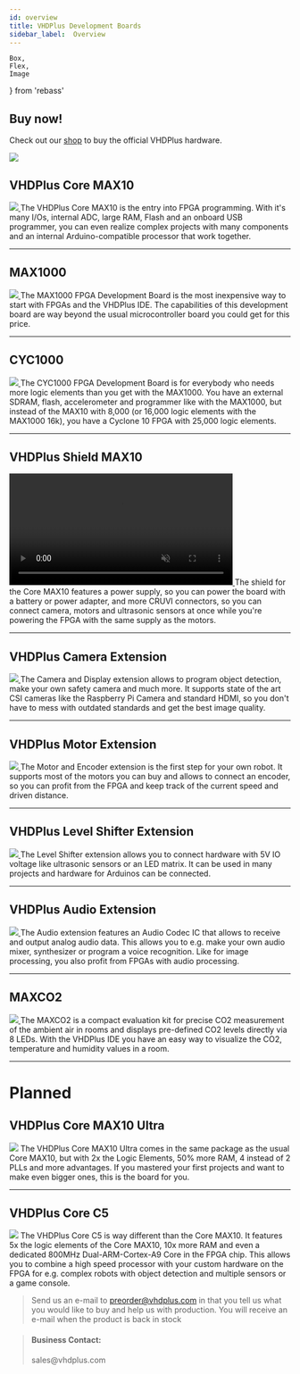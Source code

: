 ```yaml
---
id: overview
title: VHDPlus Development Boards
sidebar_label:  Overview
---
```


    Box,
    Flex,
    Image
} from 'rebass'

## Buy now!

Check out our [shop](https://shop.vhdplus.com) to buy the official VHDPlus hardware.

<a href="https://shop.vhdplus.com">
  <Image src='/img/blog/2020-09-19/P1000531.JPG'/>
</a>

## VHDPlus Core MAX10

<Flex flexWrap='wrap' mx={-2}>
  <Box p={2} width={[ 1, 1/3 ]}>
    <a href="/docs/components/vhdpcore_max10">
      <Image src='/img/vhdpcore/Core.png'/>
    </a>
  </Box>
  <Box p={2} width={[ 1, 2/3 ]}>
    The VHDPlus Core MAX10 is the entry into FPGA programming. With it's many I/Os, internal ADC, large RAM, Flash and an onboard USB programmer, you can even realize complex projects with many components and an internal Arduino-compatible processor that work together.
  </Box>
</Flex>
<br/>
<hr/>

## MAX1000

<Flex flexWrap='wrap' mx={-2}>
  <Box p={2} width={[ 1, 1/3 ]}>
    <a href="/docs/components/max1000">
      <Image src='/img/max1000/Image.jpg'/>
    </a>
  </Box>
  <Box p={2} width={[ 1, 2/3 ]}>
    The MAX1000 FPGA Development Board is the most inexpensive way to start with FPGAs and the VHDPlus IDE. The capabilities of this development board are way beyond the usual microcontroller board you could get for this price.
  </Box>
</Flex>
<br/>
<hr/>

## CYC1000

<Flex flexWrap='wrap' mx={-2}>
  <Box p={2} width={[ 1, 1/3 ]}>
    <a href="/docs/components/cyc1000">
      <Image src='/img/cyc1000/TEI0003-02_0.jpg'/>
    </a>
  </Box>
  <Box p={2} width={[ 1, 2/3 ]}>
    The CYC1000 FPGA Development Board is for everybody who needs more logic elements than you get with the MAX1000. You have an external SDRAM, flash, accelerometer and programmer like with the MAX1000, but instead of the MAX10 with 8,000 (or 16,000 logic elements with the MAX1000 16k), you have a Cyclone 10 FPGA with 25,000 logic elements.
  </Box>
</Flex>
<br/>
<hr/>

## VHDPlus Shield MAX10

<Flex flexWrap='wrap' mx={-2}>
  <Box p={2} width={[ 1, 1/3 ]}>
    <a href="/docs/components/shield_max10">
      <video width="400" muted autoPlay loop><source src="/img/vhdpshield/Shield.webm" type="video/webm"/>Your browser does not support the video tag. You can download the video anyway.</video>
    </a>
  </Box>
  <Box p={2} width={[ 1, 2/3 ]}>
    The shield for the Core MAX10 features a power supply, so you can power the board with a battery or power adapter, and more CRUVI connectors, so you can connect camera, motors and ultrasonic sensors at once while you're powering the FPGA with the same supply as the motors.
  </Box>
</Flex>
<br/>
<hr/>

## VHDPlus Camera Extension

<Flex flexWrap='wrap' mx={-2}>
  <Box p={2} width={[ 1, 1/3 ]}>
    <a href="/docs/components/camera">
      <Image src='/img/extensions/cam/Camera_2.png'/>
    </a>
  </Box>
  <Box p={2} width={[ 1, 2/3 ]}>
    The Camera and Display extension allows to program object detection, make your own safety camera and much more. 
    It supports state of the art CSI cameras like the Raspberry Pi Camera and standard HDMI, so you don't have to mess with outdated standards and get the best image quality.
  </Box>
</Flex>
<br/>
<hr/>

## VHDPlus Motor Extension

<Flex flexWrap='wrap' mx={-2}>
  <Box p={2} width={[ 1, 1/3 ]}>
    <a href="/docs/components/motor">
      <Image src='/img/extensions/dcmotor/Motor_3.png'/>
    </a>
  </Box>
  <Box p={2} width={[ 1, 2/3 ]}>
    The Motor and Encoder extension is the first step for your own robot. It supports most of the motors you can buy and allows to connect an encoder, so you can profit from the FPGA and keep track of the current speed and driven distance.
  </Box>
</Flex>
<br/>
<hr/>

## VHDPlus Level Shifter Extension

<Flex flexWrap='wrap' mx={-2}>
  <Box p={2} width={[ 1, 1/3 ]}>
    <a href="/docs/components/levelshifter">
      <Image src='/img/extensions/levelshifter/Shifter_3.png'/>
    </a>
  </Box>
  <Box p={2} width={[ 1, 2/3 ]}>
    The Level Shifter extension allows you to connect hardware with 5V IO voltage like ultrasonic sensors or an LED matrix. It can be used in many projects and hardware for Arduinos can be connected.
  </Box>
</Flex>
<br/>
<hr/>

## VHDPlus Audio Extension

<Flex flexWrap='wrap' mx={-2}>
  <Box p={2} width={[ 1, 1/3 ]}>
    <a href="/docs/components/audio">
      <Image src='/img/extensions/audio/Audio.JPG'/>
    </a>
  </Box>
  <Box p={2} width={[ 1, 2/3 ]}>
    The Audio extension features an Audio Codec IC that allows to receive and output analog audio data. This allows you to e.g. make your own audio mixer, synthesizer or program a voice recognition. Like for image processing, you also profit from FPGAs with audio processing.
  </Box>
</Flex>
<br/>
<hr/>

## MAXCO2

<Flex flexWrap='wrap' mx={-2}>
  <Box p={2} width={[ 1, 1/3 ]}>
    <a href="/docs/components/maxco2">
      <Image src='/img/maxco2/TEI0024-01_0_600x600.jpg'/>
    </a>
  </Box>
  <Box p={2} width={[ 1, 2/3 ]}>
    The MAXCO2 is a compact evaluation kit for precise CO2 measurement of the ambient air in rooms and displays pre-defined CO2 levels directly via 8 LEDs. With the VHDPlus IDE you have an easy way to visualize the CO2, temperature and humidity values in a room.
  </Box>
</Flex>
<br/>
<hr/>

# Planned

## VHDPlus Core MAX10 Ultra

<Flex flexWrap='wrap' mx={-2}>
  <Box p={2} width={[ 1, 1/3 ]}>
    <Image src='/img/vhdpcore/max10_bw.jpg'/>
  </Box>
  <Box p={2} width={[ 1, 2/3 ]}>
    The VHDPlus Core MAX10 Ultra comes in the same package as the usual Core MAX10, but with 2x the Logic Elements, 50% more RAM, 4 instead of 2 PLLs and more advantages. If you mastered your first projects and want to make even bigger ones, this is the board for you.
  </Box>
</Flex>
<br/>
<hr/>

## VHDPlus Core C5

<Flex flexWrap='wrap' mx={-2}>
  <Box p={2} width={[ 1, 1/3 ]}>
    <Image src='/img/vhdpcore/max10_bw.jpg'/>
  </Box>
  <Box p={2} width={[ 1, 2/3 ]}>
    The VHDPlus Core C5 is way different than the Core MAX10. It features 5x the logic elements of the Core MAX10, 10x more RAM and even a dedicated 800MHz Dual-ARM-Cortex-A9 Core in the FPGA chip. This allows you to combine a high speed processor with your custom hardware on the FPGA for e.g. complex robots with object detection and multiple sensors or a game console.
  </Box>
</Flex>

> Send us an e-mail to preorder@vhdplus.com in that you tell us what you would like to buy and help us with production.
> You will receive an e-mail when the product is back in stock

> <h4>Business Contact:</h4>
> sales@vhdplus.com


